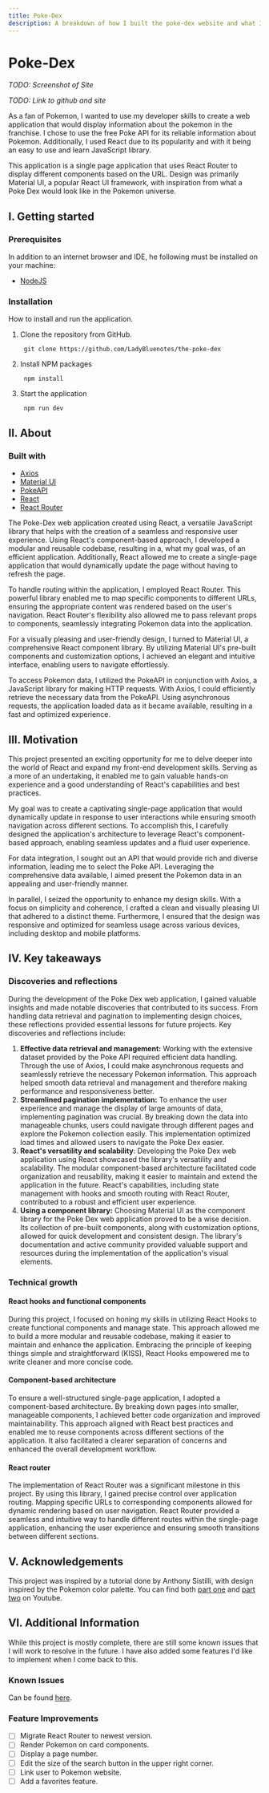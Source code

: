 ```yaml
---
title: Poke-Dex
description: A breakdown of how I built the poke-dex website and what I learned in the process.
---
```


# Poke-Dex

*TODO: Screenshot of Site*

*TODO: Link to github and site*

As a fan of Pokemon, I wanted to use my developer skills to create a web application that would display information about the pokemon in the franchise. I chose to use the free Poke API for its reliable information about Pokemon. Additionally, I used React due to its popularity and with it being an easy to use and learn JavaScript library. 

This application is a single page application that uses React Router to display different components based on the URL. Design was primarily Material UI, a popular React UI framework, with inspiration from what a Poke Dex would look like in the Pokemon universe.

## I. Getting started

### Prerequisites

In addition to an internet browser and IDE, he following must be installed on your machine:

* [NodeJS](https://nodejs.org/en)

### Installation

How to install and run the application.

1. Clone the repository from GitHub.

        git clone https://github.com/LadyBluenotes/the-poke-dex

2. Install NPM packages

        npm install

3. Start the application

        npm run dev

## II. About

### Built with

* [Axios](https://axios-http.com/docs/intro)
* [Material UI](https://mui.com/)
* [PokeAPI](https://pokeapi.co/)
* [React](https://react.dev/)
* [React Router](https://reactrouter.com/)

The Poke-Dex web application created using React, a versatile JavaScript library that helps with the creation of a seamless and responsive user experience. Using React's component-based approach, I developed a modular and reusable codebase, resulting in a, what my goal was, of an efficient application. Additionally, React allowed me to create a single-page application that would dynamically update the page without having to refresh the page.

To handle routing within the application, I employed React Router. This powerful library enabled me to map specific components to different URLs, ensuring the appropriate content was rendered based on the user's navigation. React Router's flexibility also allowed me to pass relevant props to components, seamlessly integrating Pokemon data into the application.

For a visually pleasing and user-friendly design, I turned to Material UI, a comprehensive React component library. By utilizing Material UI's pre-built components and customization options, I achieved an elegant and intuitive interface, enabling users to navigate effortlessly.

To access Pokemon data, I utilized the PokeAPI in conjunction with Axios, a JavaScript library for making HTTP requests. With Axios, I could efficiently retrieve the necessary data from the PokeAPI. Using asynchronous requests, the application loaded data as it became available, resulting in a fast and optimized experience.

## III. Motivation

This project presented an exciting opportunity for me to delve deeper into the world of React and expand my front-end development skills. Serving as a more of an undertaking, it enabled me to gain valuable hands-on experience and a good understanding of React's capabilities and best practices.

My goal was to create a captivating single-page application that would dynamically update in response to user interactions while ensuring smooth navigation across different sections. To accomplish this, I carefully designed the application's architecture to leverage React's component-based approach, enabling seamless updates and a fluid user experience.

For data integration, I sought out an API that would provide rich and diverse information, leading me to select the Poke API. Leveraging the comprehensive data available, I aimed present the Pokemon data in an appealing and user-friendly manner.

In parallel, I seized the opportunity to enhance my design skills. With a focus on simplicity and coherence, I crafted a clean and visually pleasing UI that adhered to a distinct theme. Furthermore, I ensured that the design was responsive and optimized for seamless usage across various devices, including desktop and mobile platforms.

## IV. Key takeaways

### Discoveries and reflections

During the development of the Poke Dex web application, I gained valuable insights and made notable discoveries that contributed to its success. From handling data retrieval and pagination to implementing design choices, these reflections provided essential lessons for future projects. Key discoveries and reflections include:
1. **Effective data retrieval and management:** Working with the extensive dataset provided by the Poke API required efficient data handling. Through the use of Axios, I could make asynchronous requests and seamlessly retrieve the necessary Pokemon information. This approach helped smooth data retrieval and management and therefore making performance and responsiveness better.
2. **Streamlined pagination implementation:** To enhance the user experience and manage the display of large amounts of data, implementing pagination was crucial. By breaking down the data into manageable chunks, users could navigate through different pages and explore the Pokemon collection easily. This implementation optimized load times and allowed users to navigate the Poke Dex easier.
3. **React's versatility and scalability**: Developing the Poke Dex web application using React showcased the library's versatility and scalability. The modular component-based architecture facilitated code organization and reusability, making it easier to maintain and extend the application in the future. React's capabilities, including state management with hooks and smooth routing with React Router, contributed to a robust and efficient user experience.
4. **Using a component library:** Choosing Material UI as the component library for the Poke Dex web application proved to be a wise decision. Its collection of pre-built components, along with customization options, allowed for quick development and consistent design. The library's documentation and active community provided valuable support and resources during the implementation of the application's visual elements.

### Technical growth

#### React hooks and functional components

During this project, I focused on honing my skills in utilizing React Hooks to create functional components and manage state. This approach allowed me to build a more modular and reusable codebase, making it easier to maintain and enhance the application. Embracing the principle of keeping things simple and straightforward (KISS), React Hooks empowered me to write cleaner and more concise code.

#### Component-based architecture

To ensure a well-structured single-page application, I adopted a component-based architecture. By breaking down pages into smaller, manageable components, I achieved better code organization and improved maintainability. This approach aligned with React best practices and enabled me to reuse components across different sections of the application. It also facilitated a clearer separation of concerns and enhanced the overall development workflow.

#### React router

The implementation of React Router was a significant milestone in this project. By using this library, I gained precise control over application routing. Mapping specific URLs to corresponding components allowed for dynamic rendering based on user navigation. React Router provided a seamless and intuitive way to handle different routes within the single-page application, enhancing the user experience and ensuring smooth transitions between different sections.

## V. Acknowledgements

This project was inspired by a tutorial done by Anthony Sistilli, with design inspired by the Pokemon color palette. You can find both [part one](https://www.youtube.com/watch?v=gGcLQ2sZFeg) and [part two](https://www.youtube.com/watch?v=XmTCeWbVjpM) on Youtube.

## VI. Additional Information

While this project is mostly complete, there are still some known issues that I will work to resolve in the future. I have also added some features I'd like to implement when I come back to this.

### Known Issues

Can be found [here](https://github.com/LadyBluenotes/the-poke-dex/issues).

### Feature Improvements

- [ ] Migrate React Router to newest version.
- [ ] Render Pokemon on card components.
- [ ] Display a page number.
- [ ] Edit the size of the search button in the upper right corner.
- [ ] Link user to Pokemon website.
- [ ] Add a favorites feature.
